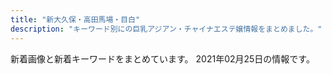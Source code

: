 ```yaml
---
title: "新大久保・高田馬場・目白"
description: "キーワード別にの巨乳アジアン・チャイナエステ嬢情報をまとめました。"
---
```


新着画像と新着キーワードをまとめています。
2021年02月25日の情報です。

<DmmAffiliateIns />
<KeywordTable
  shops={
    [
    {
        "img_links": [
            "http://www.aromaonly1.com/images/index_08.jpg",
            "http://www.aromaonly1.com/images/service_11.jpg",
            "http://www.aromaonly1.com/images/index_15.jpg",
            "http://www.aromaonly1.com/images/index_20.jpg",
            "http://www.aromaonly1.com/uploads/66dc68de1f9c001b6f15d52303314efc.jpg",
            "http://www.aromaonly1.com/images/index_07.jpg",
            "http://www.aromaonly1.com/my_work/images/pic1.png",
            "http://www.aromaonly1.com/uploads/56e94a67d1aa4ea89d5f2064a387ab96.jpg",
            "http://www.aromaonly1.com/images/girls_10.jpg",
            "http://www.aromaonly1.com/images/index_16.jpg",
            "http://www.aromaonly1.com/images/index_03.jpg",
            "http://www.aromaonly1.com/uploads/a4bfacdc272e1f3c3ee9884036dbf094.jpg",
            "http://www.aromaonly1.com/images/index_05.jpg",
            "http://www.aromaonly1.com/images/service_10.jpg",
            "http://www.aromaonly1.com/uploads/8e9e8b4d89b256773f17dff61368328c.jpg",
            "http://www.aromaonly1.com/images/index_12.jpg",
            "http://www.aromaonly1.com/uploads/822de08541e5f0a03b8fdd99ac777097.jpg",
            "http://www.aromaonly1.com/images/fanhui.png",
            "http://www.aromaonly1.com/uploads/3e6ede4dd71b9611bfc0fc01fff82057.jpg",
            "http://www.aromaonly1.com/uploads/2f5941103973429d3981087968a845a3.jpg",
            "http://www.aromaonly1.com/uploads/5f4083d49285cbe64774b1bd70e86150.jpg",
            "http://www.aromaonly1.com/images/interior_10.jpg",
            "http://www.aromaonly1.com/uploads/33c6d79a06e306e309deefd74daa5ef6.jpg",
            "http://www.aromaonly1.com/uploads/015cba9c432d730d26583fe998534fa6.jpg",
            "http://www.aromaonly1.com/images/index_14.jpg",
            "http://www.aromaonly1.com/images/index_01.jpg",
            "http://www.aromaonly1.com/images/index_17.jpg",
            "http://www.aromaonly1.com/images/index_06.jpg",
            "http://www.aromaonly1.com/uploads/b43afdf6c0db7020b472f89b05664984.jpg",
            "http://www.aromaonly1.com/images/index_11.jpg",
            "http://www.aromaonly1.com/uploads/39a20c0f1405de5aa73fad53492e41be.jpg",
            "http://www.aromaonly1.com/uploads/e01fa669285bc99ba782abfd90a08bb2.jpg",
            "http://www.aromaonly1.com/images/aromaonly1_468x60.png",
            "http://www.aromaonly1.com/uploads/0d74a4af5e268e3562daa56048c13906.jpg",
            "http://www.aromaonly1.com/images/index_18.jpg",
            "http://www.aromaonly1.com/images/index_04.jpg",
            "http://www.aromaonly1.com/uploads/c24b4a66b959c50d941c227e2167e47a.jpg",
            "http://www.aromaonly1.com/uploads/18799c1985ca7d1cd026808323ec51c2.jpg",
            "http://www.aromaonly1.com/images/index_21.jpg",
            "http://www.aromaonly1.com/images/index_02.jpg",
            "http://www.aromaonly1.com/images/link_10.jpg",
            "http://www.aromaonly1.com/uploads/ac75f516de3602f2ed5de1d9e2383a35.jpg",
            "http://www.aromaonly1.com/uploads/269045fb02ee17a03b99afcdabc449fa.jpg",
            "http://www.aromaonly1.com/images/index_19.jpg"
        ],
        "keywords": {
            "D": 4,
            "E": 2,
            "C": 3,
            "86": 5,
            "88": 4
        },
        "station": "JR\u9ad8\u7530\u99ac\u5834\u99c5",
        "name": "NEW ONLY ONE",
        "url": "http://www.aromaonly1.com/"
    },
    {
        "keywords": {},
        "url": "http://p-aroma.work/",
        "img_links": [
            "http://p-aroma.work/images/staff_t.png",
            "http://p-aroma.work/staff/mirai.jpg",
            "http://p-aroma.work/images/interior_t.png",
            "http://p-aroma.work/img/mirai1.png",
            "http://p-aroma.work/images/int2.png",
            "http://p-aroma.work/images/4.jpg",
            "http://p-aroma.work/images/s1.png",
            "http://p-aroma.work/images/s1.jpg",
            "http://p-aroma.work/images/3.jpg",
            "http://p-aroma.work/images/mobile.jpg",
            "http://p-aroma.work/images/s2.jpg",
            "http://p-aroma.work/images/2.jpg",
            "http://p-aroma.work/staff/rina.jpg",
            "http://p-aroma.work/images/int1.png",
            "http://p-aroma.work/staff/kasumi.jpg",
            "http://p-aroma.work/images/head.jpg",
            "http://p-aroma.work/staff/ayaka.jpg",
            "http://p-aroma.work/images/tel.jpg",
            "http://p-aroma.work/img/mayu1.png",
            "http://p-aroma.work/img/rina1.png",
            "http://p-aroma.work/img/kasumi1.png",
            "http://p-aroma.work/images/news.jpg",
            "http://p-aroma.work/images/sys.png",
            "http://p-aroma.work/images/6.jpg",
            "http://p-aroma.work/img/ayaka1.png",
            "http://p-aroma.work/images/1.jpg",
            "http://p-aroma.work/staff/mayu.jpg"
        ],
        "name": "\u7652\u3057\u306e\u51fa\u4f1a\u3044",
        "station": "JR\u5927\u4e45\u4fdd\u99c5\u5317\u53e3"
    },
    {
        "name": "\u60a0\u30a8\u30b9\u30c6",
        "url": "http://www.y-rlx.site/",
        "img_links": [
            "http://www.y-rlx.site/girl/03.jpg",
            "http://www.y-rlx.site/images/info.jpg",
            "http://www.y-rlx.site/images/index_01.jpg",
            "http://www.y-rlx.site/images/index_19.jpg",
            "http://www.y-rlx.site/images/index_18.jpg",
            "http://www.y-rlx.site/images/upload/thumb/02b4e6896e30ae85.jpg",
            "http://www.y-rlx.site/images/index_03.jpg",
            "http://www.y-rlx.site/images/index_08.jpg",
            "http://www.y-rlx.site/images/card.jpg",
            "http://www.y-rlx.site/images/index_20.jpg",
            "http://www.y-rlx.site/images/upload/thumb/1ecdf3f103e99966.jpg",
            "http://www.y-rlx.site/images/index_04.jpg",
            "http://www.y-rlx.site/images/index_15.jpg",
            "http://www.y-rlx.site/images/index_02.jpg",
            "http://www.y-rlx.site/images/staff_09.jpg",
            "http://www.y-rlx.site/images/index_05.jpg",
            "http://www.y-rlx.site/images/upload/thumb/13abd36c38fd545a.jpg",
            "http://y-rlx.site/images/index_07.jpg",
            "http://www.y-rlx.site/images/index_06.jpg",
            "http://www.y-rlx.site/images/index_07.jpg",
            "http://www.y-rlx.site/images/info_09.jpg",
            "http://www.y-rlx.site/images/upload/thumb/e47d8394208727d5.jpg",
            "http://www.y-rlx.site/images/index_10.jpg",
            "http://www.y-rlx.site/girl/04.jpg",
            "http://www.y-rlx.site/images/upload/thumb/e8190e2180eba7c5.jpg",
            "http://www.y-rlx.site/images/rec_09.jpg",
            "http://www.y-rlx.site/girl/01.jpg",
            "http://www.y-rlx.site/girl/05.jpg",
            "http://www.y-rlx.site/images/upload/thumb/e0a26e58e17a1416.jpg",
            "http://www.y-rlx.site/images/upload/thumb/0fba3207fb3c4467.jpg",
            "http://www.y-rlx.site/images/index_11.jpg",
            "http://www.y-rlx.site/images/index_13.jpg",
            "http://www.y-rlx.site/images/rec.jpg",
            "http://y-rlx.site/images/index_04.jpg",
            "http://www.y-rlx.site/images/index_09.jpg",
            "http://www.y-rlx.site/images/upload/thumb/55cf68e3bb41cd32.jpg",
            "http://www.y-rlx.site/images/upload/thumb/ed8b0cbb7323414a.jpg",
            "http://www.y-rlx.site/images/upload/thumb/2c7fdde9ad97892b.jpg",
            "http://www.y-rlx.site/images/upload/thumb/c69d7050fbdbb36f.jpg",
            "http://www.y-rlx.site/girl/02.jpg"
        ],
        "keywords": {
            "88": 2,
            "D": 1,
            "C": 5,
            "87": 4
        },
        "station": "JR\u9ad8\u7530\u99ac\u5834\u99c5\u65e9\u7a32\u7530\u53e3"
    },
    {
        "url": "http://familiar.ests.jp/",
        "img_links": [
            "http://familiar.ests.jp/images/staff_bj4s.png",
            "http://familiar.ests.jp/images/s_link.png",
            "http://familiar.ests.jp/images/service.jpg",
            "http://familiar.ests.jp/images/bian.jpg",
            "http://familiar.ests.jp/images/info.png",
            "http://familiar.ests.jp/photos/sites/33/2019/09/2019092718554568.jpg",
            "http://familiar.ests.jp/photos/sites/33/2019/07/2019073009094778.jpg",
            "http://familiar.ests.jp/images/top.jpg",
            "http://familiar.ests.jp/images/s_service.png",
            "http://familiar.ests.jp/images/nei_bj1.png",
            "http://familiar.ests.jp/photos/sites/33/2019/09/2019092318545965.jpg",
            "http://familiar.ests.jp/photos/sites/33/2020/10/2020101409554799.jpg",
            "http://familiar.ests.jp/photos/sites/33/2020/10/2020101901153954.jpg",
            "http://familiar.ests.jp/images/news.png",
            "http://familiar.ests.jp/images/staff_bj1s.png",
            "http://familiar.ests.jp/images/s_staff.png",
            "http://familiar.ests.jp/photos/sites/33/2019/09/2019092718570723.jpg",
            "http://familiar.ests.jp/images/mobile.jpg",
            "http://familiar.ests.jp/images/acc.png"
        ],
        "keywords": {
            "86": 3,
            "83": 3,
            "C": 18
        },
        "station": "JR\u9ad8\u7530\u99ac\u5834\u99c5\u65e9\u7a32\u7530\u53e3",
        "name": "\u99ac\u5834one"
    },
    {
        "img_links": [
            "https://est-hana.com/img/girl/main/s75_1.jpg",
            "https://est-hana.com/img/girl/thumb/smain19725e2ed7efe2de621955e09d12295a13ee.jpg",
            "https://est-hana.com/img/girl/thumb/smain184249673a0eecbfdaab27d1a016ce6f4281.jpg",
            "https://est-hana.com/img/girl/thumb/smain1891e9ae2d8752cd8b9474ebd62df9909f9b.jpg",
            "https://est-hana.com/img/girl/list/sface8365230fc40840a020ba3ed47600db4b4a.jpg",
            "https://est-hana.com/img/girl/main/smain1911ec56c0d5cc68365ea11e2e52a40272d8.jpg",
            "https://est-hana.com/img/girl/thumb/smain110138adcf1cf026681bfa9a408199a21890.jpg",
            "https://est-hana.com/img/girl/thumb/smain197153ce52e0264e81a8a42e5d3c84dd833e.jpg",
            "https://est-hana.com/img/girl/main/smain1901e7f2a11706f93c08ab1eb76c57c0a501.jpg",
            "https://est-hana.com/img/material/staff_t1rev1.png",
            "https://est-hana.com/img/girl/thumb/s86_1.jpg",
            "https://est-hana.com/img/material/sys_course3_rev1.png",
            "https://est-hana.com/img/girl/list/s173_list.jpg",
            "https://est-hana.com/img/girl/main/s163_1.jpg",
            "https://est-hana.com/img/girl/main/smain184149673a0eecbfdaab27d1a016ce6f4281.jpg",
            "https://est-hana.com/img/girl/thumb/smain1931e3a7504f14e2050f14cb6782d72bb46c.jpg",
            "https://est-hana.com/img/girl/list/s75_list.jpg",
            "https://est-hana.com/img/girl/main/s139_1.jpg",
            "https://est-hana.com/img/girl/thumb/s173_2.jpg",
            "https://est-hana.com/img/girl/list/sface191ec56c0d5cc68365ea11e2e52a40272d8.jpg",
            "https://est-hana.com/img/whatnew/20200401_mask.jpg",
            "https://est-hana.com/img/girl/list/sface201dc74ab8dea78d771771d5fda7bccc989.jpg",
            "https://est-hana.com/img/girl/pickup/topgirl20190528141109.png",
            "https://est-hana.com/img/material/m2.png",
            "https://est-hana.com/img/material/hosi5.png",
            "https://est-hana.com/img/material/hosi4.png",
            "https://est-hana.com/img/girl/list/slist191ec56c0d5cc68365ea11e2e52a40272d8.jpg",
            "https://est-hana.com/img/girl/thumb/smain1912da4fa2da2e801312734721e1a44d8e19.jpg",
            "https://est-hana.com/img/girl/thumb/s75_1.jpg",
            "https://est-hana.com/img/girl/thumb/smain1913da4fa2da2e801312734721e1a44d8e19.jpg",
            "https://est-hana.com/img/material/systme_t1.png",
            "https://est-hana.com/img/girl/list/s77_face.jpg",
            "https://est-hana.com/img/girl/list/sface190e7f2a11706f93c08ab1eb76c57c0a501.jpg",
            "https://est-hana.com/img/material/photorenew4.jpg",
            "https://est-hana.com/img/girl/list/s180_face.jpg",
            "https://est-hana.com/img/material/sys_course1_rev2.png",
            "https://est-hana.com/img/girl/pickup/pickup20190227121102.jpg",
            "https://est-hana.com/img/material/sys_course2_rev2.png",
            "https://est-hana.com/img/material/sys_option.png",
            "https://est-hana.com/img/girl/main/smain197153ce52e0264e81a8a42e5d3c84dd833e.jpg",
            "https://est-hana.com/img/girl/thumb/s163_1.jpg",
            "https://est-hana.com/img/girl/pickup/topgirl20141227182718.png",
            "https://est-hana.com/img/girl/list/slist110d5ce8a5906e2cdaf90af47c9395e0dff.jpg",
            "https://est-hana.com/img/material/photorenew2rev1.jpg",
            "https://est-hana.com/img/material/massap1.jpg",
            "https://est-hana.com/img/material/day.png",
            "https://est-hana.com/img/girl/pickup/pickup20180526173711.jpg",
            "https://est-hana.com/img/material/sys_etc.png",
            "https://est-hana.com/img/material/top_t5.png",
            "https://est-hana.com/img/material/gm3_rollout.png",
            "https://est-hana.com/img/girl/pickup/pickup20180830201105.jpg",
            "https://est-hana.com/img/girl/list/slist199a8b144d9cbd006fc9dffdf23ad77de07.jpg",
            "https://est-hana.com/img/girl/list/s86_list.jpg",
            "https://est-hana.com/img/girl/list/sface18449673a0eecbfdaab27d1a016ce6f4281.jpg",
            "https://est-hana.com/img/material/line1.png",
            "https://est-hana.com/img/material/photorenew5.jpg",
            "https://est-hana.com/img/material/top_t4.png",
            "https://est-hana.com/img/girl/thumb/s180_1.jpg",
            "https://est-hana.com/img/material/massap3.jpg",
            "https://est-hana.com/img/girl/pickup/topgirl20140510202547.png",
            "https://est-hana.com/img/girl/thumb/smain193281777917c863b2cd265723b9cb5a3c32.jpg",
            "https://est-hana.com/img/material/accsess_picter2.jpg",
            "https://est-hana.com/img/material/staffdetail_t1.png",
            "https://est-hana.com/img/material/accsess_station.png",
            "https://est-hana.com/img/material/topflashimg1.jpg",
            "https://est-hana.com/img/girl/pickup/topgirl20180308214256.png",
            "https://est-hana.com/img/whatnew/20200401min60.jpg",
            "https://est-hana.com/img/material/infopanel.png",
            "https://est-hana.com/img/material/top_t2.png",
            "https://est-hana.com/img/material/photorenew3.jpg",
            "https://est-hana.com/img/girl/pickup/pickup20190118192153.jpg",
            "https://est-hana.com/img/material/sframe2014.png",
            "https://est-hana.com/img/girl/list/s139_list.jpg",
            "https://est-hana.com/img/girl/list/sface187386757ea62d773ca58e2457fc23b8e13.jpg",
            "https://est-hana.com/img/girl/main/s173_1.jpg",
            "https://est-hana.com/img/girl/pickup/pickup20191208191053.jpg",
            "https://est-hana.com/img/material/massa_t1.png",
            "https://est-hana.com/img/material/massap4.jpg",
            "https://est-hana.com/img/girl/list/s180_list.jpg",
            "https://est-hana.com/img/material/gm2_rollout.png",
            "https://est-hana.com/img/material/top_t3.png",
            "https://est-hana.com/img/girl/thumb/s139_1.jpg",
            "https://est-hana.com/img/girl/pickup/topgirl20140502225842.png",
            "https://est-hana.com/img/girl/list/s88_face.jpg",
            "https://est-hana.com/img/girl/list/slist187110f9d5212fd19d8b8410ec6bff294e6.jpg",
            "https://est-hana.com/img/girl/pickup/pickup20191214162524.jpg",
            "https://est-hana.com/img/girl/thumb/smain1102404ef9fc79e2a0a04d64b621c22a0c77.jpg",
            "https://est-hana.com/img/material/gm4_rollout.png",
            "https://est-hana.com/img/girl/list/s163_list.jpg",
            "https://est-hana.com/img/material/top_twitter.png",
            "https://est-hana.com/img/material/month.png",
            "https://est-hana.com/img/girl/list/slist19053cc33bb85f739f63e84c2ae2c41c2eb.jpg",
            "https://est-hana.com/img/material/massap5.jpg",
            "https://est-hana.com/img/whatnew/20200304.jpg",
            "https://est-hana.com/img/girl/thumb/smain18725b09cd881b1f036f9f4970616c10b474.jpg",
            "https://est-hana.com/img/girl/list/slist8365230fc40840a020ba3ed47600db4b4a.jpg",
            "https://est-hana.com/img/girl/pickup/pickup20141227182613.jpeg",
            "https://est-hana.com/img/material/photorenew1.jpg",
            "https://est-hana.com/img/girl/pickup/topgirl20161016054301.png",
            "https://est-hana.com/img/material/age.png",
            "https://est-hana.com/img/girl/main/s86_1.jpg",
            "https://est-hana.com/img/material/top_t6.png",
            "https://est-hana.com/img/girl/list/sface189e9ae2d8752cd8b9474ebd62df9909f9b.jpg",
            "https://est-hana.com/img/girl/pickup/pickup20190118192257.jpg",
            "https://est-hana.com/img/material/click_tel_btn.png",
            "https://est-hana.com/img/girl/thumb/smain1902e7f2a11706f93c08ab1eb76c57c0a501.jpg",
            "https://est-hana.com/img/girl/list/sface19753ce52e0264e81a8a42e5d3c84dd833e.jpg",
            "https://est-hana.com/img/girl/thumb/smain1871110bf62c88dcefca310cdc127f9b11f2.jpg",
            "https://est-hana.com/img/material/gm1_rollout.png",
            "https://est-hana.com/img/material/staff_t1.png",
            "https://est-hana.com/img/material/massap2.jpg",
            "https://est-hana.com/img/material/returnbtn.png",
            "https://est-hana.com/img/girl/list/sface199a8b144d9cbd006fc9dffdf23ad77de07.jpg",
            "https://est-hana.com/img/material/gm5_rollout.png",
            "https://est-hana.com/img/girl/list/sface193e3a7504f14e2050f14cb6782d72bb46c.jpg",
            "https://est-hana.com/img/girl/list/s86_face.jpg",
            "https://est-hana.com/img/girl/list/slist18449673a0eecbfdaab27d1a016ce6f4281.jpg",
            "https://est-hana.com/img/girl/main/smain110138adcf1cf026681bfa9a408199a21890.jpg",
            "https://est-hana.com/img/girl/pickup/topgirl20180526173824.png",
            "https://est-hana.com/img/girl/list/slist193a69a1a063a3159e298d18b691542266d.jpg",
            "https://est-hana.com/img/girl/list/s139_face.jpg",
            "https://est-hana.com/img/material/gm6_rollout.png",
            "https://est-hana.com/img/material/d25.png",
            "https://est-hana.com/img/girl/list/sface110404ef9fc79e2a0a04d64b621c22a0c77.jpg",
            "https://est-hana.com/img/girl/list/s163_face.jpg",
            "https://est-hana.com/img/girl/list/s75_face.jpg",
            "https://est-hana.com/img/material/massap7.jpg",
            "https://est-hana.com/img/girl/list/slist19753ce52e0264e81a8a42e5d3c84dd833e.jpg",
            "https://est-hana.com/img/girl/list/s88_list.jpg",
            "https://est-hana.com/img/girl/pickup/pickup20181218104555.jpg",
            "https://est-hana.com/img/material/systme_t2.png",
            "https://est-hana.com/img/girl/pickup/pickup20190528135649.jpg",
            "https://est-hana.com/img/material/w4.png",
            "https://est-hana.com/img/girl/main/smain1891e9ae2d8752cd8b9474ebd62df9909f9b.jpg",
            "https://est-hana.com/img/girl/thumb/s173_1.jpg",
            "https://est-hana.com/img/girl/pickup/pickup20190121202926.jpg",
            "https://est-hana.com/img/girl/list/s173_face.jpg",
            "https://est-hana.com/img/girl/thumb/smain1911ec56c0d5cc68365ea11e2e52a40272d8.jpg",
            "https://est-hana.com/img/material/detailwaku.png",
            "https://est-hana.com/img/girl/list/slist2012ba9beda1a19f1ba57dcc87485d57321.jpg",
            "https://est-hana.com/img/girl/list/slist189e9ae2d8752cd8b9474ebd62df9909f9b.jpg",
            "https://est-hana.com/img/girl/list/s77_list.jpg",
            "https://est-hana.com/img/girl/main/smain1871110bf62c88dcefca310cdc127f9b11f2.jpg",
            "https://est-hana.com/img/girl/thumb/smain184149673a0eecbfdaab27d1a016ce6f4281.jpg",
            "https://est-hana.com/img/girl/pickup/topgirl20180908131653.png",
            "https://est-hana.com/img/girl/main/s180_1.jpg",
            "https://est-hana.com/img/girl/thumb/smain1901e7f2a11706f93c08ab1eb76c57c0a501.jpg",
            "https://est-hana.com/img/camp/camp20210201.png",
            "https://est-hana.com/img/girl/main/smain1931e3a7504f14e2050f14cb6782d72bb46c.jpg",
            "https://est-hana.com/img/material/top_t2_img_rev2.jpg",
            "https://est-hana.com/img/material/massap6.jpg"
        ],
        "station": "JR\u5927\u4e45\u4fdd\u99c5\u5317\u53e3",
        "url": "https://est-hana.com/",
        "keywords": {
            "E": 5,
            "\u30c0\u30a4\u30ca\u30de\u30a4\u30c8": 1,
            "G": 1,
            "C": 39
        },
        "name": "\u82b1"
    },
    {
        "name": "RAN\uff5e\u30e9\u30f3\uff5e",
        "station": "JR\u9ad8\u7530\u99ac\u5834\u99c5\u6771\u53e3",
        "img_links": [
            "http://esthe.top/images/Bottom_02.jpg",
            "http://esthe.top/images/room_images/gallery-04.jpg",
            "http://esthe.top/images/an_1_07.jpg",
            "http://esthe.top/images/an_2_04.jpg",
            "http://esthe.top/images/room_images/gallery-06.jpg",
            "http://esthe.top/images/room_images/index-02.jpg",
            "http://esthe.top/images/staff_images/staff_07a.jpg",
            "http://esthe.top/images/an_1_03.jpg",
            "http://esthe.top/images/staff_images/staff_010a.jpg",
            "http://esthe.top/images/demo/slider/tooltips/slide2.png",
            "http://esthe.top/images/demo/slider/tooltips/slide4.png",
            "http://esthe.top/images/staff_images/staff_09a.jpg",
            "http://esthe.top/images/acs_ima/access-03.jpg",
            "http://esthe.top/images/acs_ima/access-04.jpg",
            "http://esthe.top/images/an_1_04.jpg",
            "http://esthe.top/images/acs_ima/access-02.jpg",
            "http://esthe.top/images/an_1_02.jpg",
            "http://esthe.top/images/staff_images/staff_01b.jpg",
            "http://esthe.top/images/staff_images/staff_010b.jpg",
            "http://esthe.top/images/an_1_05.jpg",
            "http://esthe.top/images/an_1_06.jpg",
            "http://esthe.top/images/an_2_05.jpg",
            "http://esthe.top/images/room_images/gallery-02.jpg",
            "http://esthe.top/images/an_2_02.jpg",
            "http://esthe.top/images/demo/slider/tooltips/slide1.png",
            "http://esthe.top/images/an_2_07.jpg",
            "http://esthe.top/images/demo/slider/images/slide1.png",
            "http://esthe.top/images/room_images/gallery-05.jpg",
            "http://esthe.top/images/demo/slider/tooltips/slide5.png",
            "http://esthe.top/images/Bottom_01.jpg",
            "http://esthe.top/images/demo/slider/images/slide5.png",
            "http://esthe.top/images/QRcode.jpg",
            "http://esthe.top/images/room_images/gallery-01.jpg",
            "http://esthe.top/images/room_images/index-01.jpg",
            "http://esthe.top/images/an_2_03.jpg",
            "http://esthe.top/images/staff_images/staff_04a.jpg",
            "http://esthe.top/images/acs_ima/access-01.jpg",
            "http://esthe.top/images/demo/slider/tooltips/slide3.png",
            "http://esthe.top/images/staff_images/staff_07b.jpg",
            "http://esthe.top/images/staff_images/staff_01a.jpg",
            "http://esthe.top/images/staff_images/staff_04b.jpg",
            "http://esthe.top/images/room_images/gallery-03.jpg",
            "http://esthe.top/images/staff_images/staff_09b.jpg",
            "http://esthe.top/images/an_2_06.jpg",
            "http://esthe.top/images/demo/slider/images/slide2.png",
            "http://esthe.top/images/demo/slider/images/slide3.png",
            "http://esthe.top/images/demo/slider/images/slide4.png"
        ],
        "keywords": {},
        "url": "http://esthe.top/"
    },
    {
        "keywords": {},
        "img_links": [
            "http://www.e-candy.work/img/miki1.jpg",
            "http://www.e-candy.work/images/news.jpg",
            "http://www.e-candy.work/images/sys1.jpg",
            "http://www.e-candy.work/images/tel.jpg",
            "http://www.e-candy.work/images/staff_t.png",
            "http://www.e-candy.work/images/6.jpg",
            "http://www.e-candy.work/images/5.jpg",
            "http://www.e-candy.work/img/haruka1.jpg",
            "http://www.e-candy.work/images/head.jpg",
            "http://www.e-candy.work/images/int1.png",
            "http://www.e-candy.work/images/7.jpg",
            "http://www.e-candy.work/images/sys2.jpg",
            "http://www.e-candy.work/images/3.jpg",
            "http://www.e-candy.work/img/yui1.jpg",
            "http://www.e-candy.work/img/nana1.jpg",
            "http://www.e-candy.work/images/info.png",
            "http://www.e-candy.work/images/interior_t.png",
            "http://www.e-candy.work/images/mobile.jpg",
            "http://www.e-candy.work/images/8.jpg",
            "http://www.e-candy.work/images/s1.png",
            "http://www.e-candy.work/img/ai1.jpg",
            "http://www.e-candy.work/images/1.jpg",
            "http://www.e-candy.work/img/rina1.jpg",
            "http://www.e-candy.work/img/aya1.jpg",
            "http://www.e-candy.work/images/int2.png",
            "http://www.e-candy.work/images/4.jpg",
            "http://www.e-candy.work/images/sys3.png",
            "http://www.e-candy.work/images/newface.png"
        ],
        "name": "Lui\uff5e\u30eb\u30a4\uff5e",
        "url": "http://www.e-candy.work/",
        "station": "\u65b0\u5927\u4e45\u4fdd\u99c5"
    },
    {
        "station": "JR\u5927\u4e45\u4fdd\u99c5\u5317\u53e3",
        "name": "Lovely Heart \u5927\u4e45\u4fdd\u5225\u9928",
        "img_links": [
            "http://aes-treat.com/scdl/staff/10861.jpg",
            "http://aes-treat.com/pic/top1.jpg",
            "http://aes-treat.com/scdl/staff/11041mb.jpg",
            "http://aes-treat.com/scdl/staff/10651.jpg",
            "http://aes-treat.com/scdl/staff/11051.jpg",
            "http://aes-treat.com/scdl/staff/11161.jpg",
            "http://aes-treat.com/scdl/staff/10841mb.jpg",
            "http://aes-treat.com/pic/head.jpg",
            "http://aes-treat.com/scdl/staff/10811mb.jpg",
            "http://aes-treat.com/scdl/staff/10171.jpg",
            "http://aes-treat.com/scdl/staff/11151mb.jpg",
            "http://aes-treat.com/scdl/staff/10891.jpg",
            "http://aes-treat.com/scdl/staff/10901.jpg",
            "http://aes-treat.com/scdl/staff/10771mb.jpg",
            "http://aes-treat.com/img/ttl_nouka.jpg",
            "http://aes-treat.com/scdl/staff/11171.jpg",
            "http://aes-treat.com/scdl/staff/10681.jpg",
            "http://aes-treat.com/scdl/staff/11051mb.jpg",
            "http://aes-treat.com/scdl/staff/11171mb.jpg",
            "http://aes-treat.com/scdl/staff/11091.jpg",
            "http://aes-treat.com/scdl/staff/10771.jpg",
            "http://aes-treat.com/scdl/staff/10971.jpg",
            "http://aes-treat.com/scdl/staff/10861mb.jpg",
            "http://aes-treat.com/img/ttl_attbnr.jpg",
            "http://aes-treat.com/scdl/staff/10811.jpg",
            "http://aes-treat.com/scdl/staff/11121.jpg",
            "http://aes-treat.com/img/ttl_staff.png",
            "http://aes-treat.com/scdl/staff/11091mb.jpg",
            "http://aes-treat.com/img/ttl_att.png",
            "http://aes-treat.com/scdl/staff/10171mb.jpg",
            "http://aes-treat.com/scdl/staff/11162.jpg",
            "http://aes-treat.com/scdl/staff/11161mb.jpg",
            "http://aes-treat.com/scdl/staff/10721.jpg",
            "http://aes-treat.com/img/ttl_sister.png",
            "http://aes-treat.com/scdl/staff/10902.jpg",
            "http://aes-treat.com/img/ttl_mobile.jpg",
            "http://aes-treat.com/scdl/staff/10972.jpg",
            "http://aes-treat.com/scdl/staff/10901mb.jpg",
            "http://aes-treat.com/scdl/staff/11101.jpg",
            "http://aes-treat.com/scdl/staff/11121mb.jpg",
            "http://aes-treat.com/pic/top2.jpg",
            "http://aes-treat.com/scdl/staff/10971mb.jpg",
            "http://aes-treat.com/scdl/staff/10651mb.jpg",
            "http://aes-treat.com/scdl/staff/11081mb.jpg",
            "http://aes-treat.com/scdl/staff/10842.jpg",
            "http://aes-treat.com/scdl/staff/10981mb.jpg",
            "http://aes-treat.com/i/files/homeimg.jpg",
            "http://aes-treat.com/scdl/staff/10681mb.jpg",
            "http://aes-treat.com/scdl/staff/10941mb.jpg",
            "http://aes-treat.com/scdl/staff/11111mb.jpg",
            "http://aes-treat.com/scdl/staff/10841.jpg",
            "http://aes-treat.com/scdl/staff/11151.jpg",
            "http://aes-treat.com/scdl/staff/10891mb.jpg",
            "http://aes-treat.com/scdl/staff/11131.jpg",
            "http://aes-treat.com/scdl/staff/11101mb.jpg",
            "http://aes-treat.com/scdl/staff/10721mb.jpg",
            "http://aes-treat.com/scdl/staff/10981.jpg",
            "http://aes-treat.com/scdl/staff/11041.jpg",
            "http://aes-treat.com/scdl/staff/10941.jpg",
            "http://aes-treat.com/scdl/staff/11081.jpg",
            "http://aes-treat.com/img/system/campaign.jpg",
            "http://aes-treat.com/scdl/staff/11111.jpg",
            "http://aes-treat.com/scdl/staff/11131mb.jpg"
        ],
        "url": "http://aes-treat.com/",
        "keywords": {
            "C": 35
        }
    },
    {
        "url": "http://www.harunoyume.com/",
        "name": "\u6625\u306e\u5922",
        "station": "JR\u65b0\u5927\u4e45\u4fdd\u99c5",
        "keywords": {},
        "img_links": [
            "http://www.harunoyume.com/images/discount.jpg",
            "http://www.harunoyume.com/images/service-image.jpg",
            "http://www.harunoyume.com/images/campaign.jpg",
            "http://www.harunoyume.com/images/covergirl.jpg"
        ]
    },
    {
        "keywords": {
            "E": 1,
            "C": 21
        },
        "img_links": [
            "https://www.cocoro556.in/img/camp/camp20210201.jpg",
            "https://www.cocoro556.in/img/material/p2_t2_subt4_m1.png",
            "https://www.cocoro556.in/img/girl/list/slist12642f85375ac3eb532582567360874d2d6.jpg",
            "https://www.cocoro556.in/img/material/mobilesite.png",
            "https://www.cocoro556.in/img/whatnew/cocoro2021.png",
            "https://www.cocoro556.in/img/material/p6_t2.png",
            "https://www.cocoro556.in/img/girl/main/smain1461f806d031a1244ccfaa8b4d307f6ef6d7.jpg",
            "https://www.cocoro556.in/img/material/p2_t2_subt5.png",
            "https://www.cocoro556.in/img/girl/list/slist15565c84cfd25159bbfcf85c63899ef5f53.jpg",
            "https://www.cocoro556.in/img/girl/thumb/smain155128648a02b629a70c40bc424b9302c3e1.jpg",
            "https://www.cocoro556.in/img/girl/thumb/smain126332fd72809eba38056753c1720b05d8d5.jpg",
            "https://www.cocoro556.in/img/material/p2_t2_subt5_m2.png",
            "https://www.cocoro556.in/img/material/gm5_rollout.png",
            "https://www.cocoro556.in/img/girl/thumb/smain1541a1f8e548a2959236fdd0e7abcde80ac7.jpg",
            "https://www.cocoro556.in/img/girl/thumb/smain1462f806d031a1244ccfaa8b4d307f6ef6d7.jpg",
            "https://www.cocoro556.in/img/material/p2_t2_subt4.png",
            "https://www.cocoro556.in/img/girl/thumb/smain1422b75436b0012f83588e08b8d8eb48c8c2.jpg",
            "https://www.cocoro556.in/img/material/gm2_rollout.png",
            "https://www.cocoro556.in/img/material/gm6_rollout.png",
            "https://www.cocoro556.in/img/material/top_t3_imgrev1.jpg",
            "https://www.cocoro556.in/img/girl/list/slist149773ceed1a7cd35919e9c6866285fb943.jpg",
            "https://www.cocoro556.in/img/material/ftel.png",
            "https://www.cocoro556.in/img/material/photost2rev1.png",
            "https://www.cocoro556.in/img/material/gm3_rollout.png",
            "https://www.cocoro556.in/img/material/top_t3.png",
            "https://www.cocoro556.in/img/material/noimg_b.jpg",
            "https://www.cocoro556.in/img/material/photost5.png",
            "https://www.cocoro556.in/img/material/pd_number.png",
            "https://www.cocoro556.in/img/material/p2_t2.png",
            "https://www.cocoro556.in/img/girl/thumb/smain1542a1f8e548a2959236fdd0e7abcde80ac7.jpg",
            "https://www.cocoro556.in/img/material/p6_t1.png",
            "https://www.cocoro556.in/img/material/pageheaderimg2.jpg",
            "https://www.cocoro556.in/img/girl/main/smain126142f85375ac3eb532582567360874d2d6.jpg",
            "https://www.cocoro556.in/img/material/photost1.png",
            "https://www.cocoro556.in/img/girl/thumb/smain155228648a02b629a70c40bc424b9302c3e1.jpg",
            "https://www.cocoro556.in/img/material/photost3rev1.png",
            "https://www.cocoro556.in/img/material/gm2_rollover.png",
            "https://www.cocoro556.in/img/girl/thumb/smain1543ab2e0ee9f9fde8103e9fe80e33b07761.jpg",
            "https://www.cocoro556.in/img/material/leftinfo.png",
            "https://www.cocoro556.in/img/material/p2_t2_subt1.png",
            "https://www.cocoro556.in/img/girl/list/slist16322954962968a79edd4eae79b844b9988.jpg",
            "https://www.cocoro556.in/img/material/p2_t2_sub_m1_3.png",
            "https://www.cocoro556.in/img/material/gm6_rollover.png",
            "https://www.cocoro556.in/img/material/noimg_m.jpg",
            "https://www.cocoro556.in/img/girl/list/slist146f806d031a1244ccfaa8b4d307f6ef6d7.jpg",
            "https://www.cocoro556.in/img/girl/thumb/smain1491773ceed1a7cd35919e9c6866285fb943.jpg",
            "https://www.cocoro556.in/img/girl/thumb/smain126242f85375ac3eb532582567360874d2d6.jpg",
            "https://www.cocoro556.in/img/girl/main/smain1421b75436b0012f83588e08b8d8eb48c8c2.jpg",
            "https://www.cocoro556.in/img/material/top_t4.png",
            "https://www.cocoro556.in/img/girl/list/slist142b75436b0012f83588e08b8d8eb48c8c2.jpg",
            "https://www.cocoro556.in/img/material/gm1_rollout.png",
            "https://www.cocoro556.in/img/girl/thumb/smain1423ae12bc52cc115b3190fbe6a84a8ffa74.jpg",
            "https://www.cocoro556.in/img/girl/thumb/smain1493773ceed1a7cd35919e9c6866285fb943.jpg",
            "https://www.cocoro556.in/img/material/top_t2.png",
            "https://www.cocoro556.in/img/girl/thumb/smain126142f85375ac3eb532582567360874d2d6.jpg",
            "https://www.cocoro556.in/img/material/photost7.png",
            "https://www.cocoro556.in/img/material/age_rollout.png",
            "https://www.cocoro556.in/img/material/p6_t2_subt1.png",
            "https://www.cocoro556.in/img/material/pd_st3.png",
            "https://www.cocoro556.in/img/girl/main/smain1491773ceed1a7cd35919e9c6866285fb943.jpg",
            "https://www.cocoro556.in/img/material/p2_t2_subt5_m1.png",
            "https://www.cocoro556.in/img/material/p5_t1.png",
            "https://www.cocoro556.in/img/material/p2_t2_subt2.png",
            "https://www.cocoro556.in/img/girl/thumb/smain1442346e3df3ff1cef1386c89c6ba9e9f72e.jpg",
            "https://www.cocoro556.in/img/material/noimg_s.jpg",
            "https://www.cocoro556.in/img/material/pageheaderimg3.jpg",
            "https://www.cocoro556.in/img/girl/main/smain163122954962968a79edd4eae79b844b9988.jpg",
            "https://www.cocoro556.in/img/material/accminimgrev1.jpg",
            "https://www.cocoro556.in/img/material/p6_t3.png",
            "https://www.cocoro556.in/img/material/pd_st1.png",
            "https://www.cocoro556.in/img/material/photost6.png",
            "https://www.cocoro556.in/img/material/top_t3_subt1.png",
            "https://www.cocoro556.in/img/material/p6_t3_subt1.png",
            "https://www.cocoro556.in/img/girl/main/smain1441346e3df3ff1cef1386c89c6ba9e9f72e.jpg",
            "https://www.cocoro556.in/img/girl/thumb/smain1443346e3df3ff1cef1386c89c6ba9e9f72e.jpg",
            "https://www.cocoro556.in/img/material/p2_t2_sub_m1_1.png",
            "https://www.cocoro556.in/img/material/p2_t2_subt3.png",
            "https://www.cocoro556.in/img/girl/thumb/smain1461f806d031a1244ccfaa8b4d307f6ef6d7.jpg",
            "https://www.cocoro556.in/img/material/gm1_rollover.png",
            "https://www.cocoro556.in/img/material/top_t1.png",
            "https://www.cocoro556.in/img/material/gm5_rollover.png",
            "https://www.cocoro556.in/img/girl/list/slist154a1f8e548a2959236fdd0e7abcde80ac7.jpg",
            "https://www.cocoro556.in/img/material/gm3_rollover.png",
            "https://www.cocoro556.in/img/material/pageheaderimg1.jpg",
            "https://www.cocoro556.in/img/girl/thumb/smain14634879628e490d1ecf1cd7a9d727569f95.jpg",
            "https://www.cocoro556.in/img/material/pageheaderimg4.jpg",
            "https://www.cocoro556.in/img/girl/thumb/smain1421b75436b0012f83588e08b8d8eb48c8c2.jpg",
            "https://www.cocoro556.in/img/material/p3_t1.png",
            "https://www.cocoro556.in/img/material/gm4_rollout.png",
            "https://www.cocoro556.in/img/girl/list/slist144346e3df3ff1cef1386c89c6ba9e9f72e.jpg",
            "https://www.cocoro556.in/img/girl/main/smain155128648a02b629a70c40bc424b9302c3e1.jpg",
            "https://www.cocoro556.in/img/camp/camp20200426sub.jpg",
            "https://www.cocoro556.in/img/material/pd_st2.png",
            "https://www.cocoro556.in/img/material/p3_1_t1.png",
            "https://www.cocoro556.in/img/girl/thumb/smain14922dea5bdda380e76839c012ab24bd9f82.jpg",
            "https://www.cocoro556.in/img/girl/main/smain1541a1f8e548a2959236fdd0e7abcde80ac7.jpg",
            "https://www.cocoro556.in/img/material/p2_t2_sub_m1_2.png",
            "https://www.cocoro556.in/img/girl/thumb/smain163122954962968a79edd4eae79b844b9988.jpg",
            "https://www.cocoro556.in/img/material/photost4rev1.png",
            "https://www.cocoro556.in/img/girl/thumb/smain1441346e3df3ff1cef1386c89c6ba9e9f72e.jpg"
        ],
        "url": "https://www.cocoro556.in/",
        "name": "COCORO",
        "station": "JR\u5927\u4e45\u4fdd\u99c5\u5317\u53e3"
    },
    {
        "img_links": [
            "http://kobo.mssg.jp/images/staff_8a.jpg",
            "http://kobo.mssg.jp/images/staff_2a.jpg",
            "http://kobo.mssg.jp/layer/images/top/top_05.jpg",
            "http://kobo.mssg.jp/layer/images/top/top_06.jpg",
            "http://kobo.mssg.jp/images/staff_9b.jpg",
            "http://kobo.mssg.jp/layer/images/top.jpg",
            "http://kobo.mssg.jp/layer/images/top/top_02.jpg",
            "http://kobo.mssg.jp/images/info.png",
            "http://kobo.mssg.jp/images/staff_bj4.png",
            "http://kobo.mssg.jp/layer/images/top/top_04.jpg",
            "http://kobo.mssg.jp/images/staff_bj1.png",
            "http://kobo.mssg.jp/images/staff_8.jpg",
            "http://kobo.mssg.jp/images/staff_5.jpg",
            "http://kobo.mssg.jp/images/staff_2b.jpg",
            "http://kobo.mssg.jp/images/1.jpg",
            "http://kobo.mssg.jp/layer/images/top/top_08.png",
            "http://kobo.mssg.jp/images/staff_9a.jpg",
            "http://kobo.mssg.jp/layer/images/top/top_01.jpg",
            "http://kobo.mssg.jp/images/wenzi-staff.png",
            "http://kobo.mssg.jp/layer/images/top/top_03.jpg",
            "http://kobo.mssg.jp/images/top2.jpg",
            "http://kobo.mssg.jp/images/top1.jpg",
            "http://kobo.mssg.jp/images/staff_4.jpg",
            "http://kobo.mssg.jp/images/s_info.png",
            "http://kobo.mssg.jp/images/staff_10a.jpg"
        ],
        "keywords": {},
        "name": "\u6c34\u8272-\u30df\u30ba\u30a4\u30ed-",
        "station": "JR\u5927\u4e45\u4fdd\u99c5\u5317\u53e3",
        "url": "http://kobo.mssg.jp/"
    },
    {
        "station": "JR\u9ad8\u7530\u99ac\u5834\u99c5\u65e9\u7a32\u7530\u53e3",
        "keywords": {},
        "name": "Honey At Home \u30cf\u30cb\u30fc\u30a2\u30c3\u30c8\u30db\u30fc\u30e0",
        "img_links": [
            "http://www.china-es.info/images/menu/interior.jpg",
            "http://www.china-es.info/images/rec1.jpg",
            "http://www.china-es.info/images/rec2.jpg",
            "http://www.china-es.info/images/int4.jpg",
            "http://www.china-es.info/images/news.jpg",
            "http://www.china-es.info/img/nana2.jpg",
            "http://www.china-es.info/images/sys3.jpg",
            "http://www.china-es.info/images/menu/staff.jpg",
            "http://www.china-es.info/img/hibiki1.jpg",
            "http://www.china-es.info/images/top.jpg",
            "http://www.china-es.info/images/mobile.jpg",
            "http://www.china-es.info/images/int1.jpg",
            "http://www.china-es.info/images/head.jpg",
            "http://www.china-es.info/images/int3.jpg",
            "http://www.china-es.info/images/sys2.jpg",
            "http://www.china-es.info/img/ringo1.jpg",
            "http://www.china-es.info/images/interior_t.jpg",
            "http://www.china-es.info/images/menu/top.jpg",
            "http://www.china-es.info/images/sys1.jpg",
            "http://www.china-es.info/images/int2.jpg",
            "http://www.china-es.info/images/staff_t.jpg",
            "http://www.china-es.info/img/nana1.jpg"
        ],
        "url": "http://www.china-es.info/"
    },
    {
        "url": "https://angel.abnavi.info/",
        "keywords": {
            "D": 5,
            "87": 1,
            "85": 1,
            "86": 4,
            "C": 14
        },
        "station": "JR\u9ad8\u7530\u99ac\u5834\u99c5",
        "img_links": [
            "https://angel.abnavi.info/photos/sites/7/2020/10/2020101305350920.jpg",
            "https://angel.abnavi.info/images/end.png",
            "https://angel.abnavi.info/photos/sites/7/2020/07/2020073005202048.jpg",
            "https://angel.abnavi.info/images/room3.jpg",
            "https://angel.abnavi.info/photos/sites/7/2020/07/2020073006120917.jpg",
            "https://angel.abnavi.info/photos/sites/7/2020/09/2020092301333424.jpg",
            "https://angel.abnavi.info/images/s_staff.jpg",
            "https://angel.abnavi.info/images/nbj3.jpg",
            "https://angel.abnavi.info/images/nbj1.jpg",
            "https://angel.abnavi.info/images/room2.jpg",
            "https://angel.abnavi.info/photos/sites/7/2020/07/2020073005201940.jpg",
            "https://angel.abnavi.info/images/top.jpg",
            "https://angel.abnavi.info/photos/sites/7/2020/11/2020110606371089.jpg",
            "https://angel.abnavi.info/images/s_news.png",
            "https://angel.abnavi.info/images/room4.jpg",
            "https://angel.abnavi.info/images/room1.jpg",
            "https://angel.abnavi.info/images/news_bj3.jpg"
        ],
        "name": "Angel"
    },
    {
        "url": "http://milk.tyo.cm/",
        "keywords": {
            "86": 7,
            "C": 13,
            "E": 14,
            "85": 14,
            "90": 7,
            "87": 7,
            "D": 28,
            "84": 7
        },
        "station": "JR\u5927\u4e45\u4fdd\u99c5\u5357\u53e3",
        "name": "\u30df\u30eb\u30af",
        "img_links": [
            "http://milk.tyo.cm/images/link_nav01.png",
            "http://milk.tyo.cm/photos/sites/72/2021/02/202102100345053.jpg",
            "http://milk.tyo.cm/images/link_nav03.png",
            "http://milk.tyo.cm/photos/sites/72/2021/01/2021012610102711.jpg",
            "http://milk.tyo.cm/images/room4_l.jpg",
            "http://milk.tyo.cm/images/room3_l.jpg",
            "http://milk.tyo.cm/images/sp_nav01.png",
            "http://milk.tyo.cm/images/re.png",
            "http://milk.tyo.cm/images/link_nav05.png",
            "http://milk.tyo.cm/images/room2_l.jpg",
            "http://milk.tyo.cm/images/sp_tit_pick.png",
            "http://milk.tyo.cm/images/img_service01.jpg",
            "http://milk.tyo.cm/images/top.png",
            "http://milk.tyo.cm/images/bg_cont03.png",
            "http://milk.tyo.cm/photos/sites/72/2020/06/2020061206443832.jpg",
            "http://milk.tyo.cm/images/img_service02.jpg",
            "http://milk.tyo.cm/photos/sites/72/2021/02/202102240112042.jpg",
            "http://milk.tyo.cm/images/img_service03.jpg",
            "http://milk.tyo.cm/images/link_nav02.png",
            "http://milk.tyo.cm/photos/sites/72/2021/02/2021020506250312.jpg",
            "http://milk.tyo.cm/images/blog.jpg",
            "http://milk.tyo.cm/images/link_nav04.png",
            "http://milk.tyo.cm/images/sp_nav02.png",
            "http://milk.tyo.cm/images/com_tel.png",
            "http://milk.tyo.cm/photos/sites/72/2020/06/2020061206444417.jpg",
            "http://milk.tyo.cm/images/bg_cont01.png",
            "http://milk.tyo.cm/photos/sites/72/2021/02/2021021003450576.jpg",
            "http://milk.tyo.cm/photos/sites/72/2020/11/202011100524008.jpg",
            "http://milk.tyo.cm/images/ico_headline.png",
            "http://milk.tyo.cm/images/sp_header.jpg",
            "http://milk.tyo.cm/images/room1_l.jpg",
            "http://milk.tyo.cm/images/tit_pick.png",
            "http://milk.tyo.cm/images/sp_nav03.png",
            "http://milk.tyo.cm/images/tit_staff.png",
            "http://milk.tyo.cm/images/tit_service.png",
            "http://milk.tyo.cm/images/koko_234x60.png",
            "http://milk.tyo.cm/images/img_service04.jpg"
        ]
    },
    {
        "station": "JR\u65b0\u5927\u4e45\u4fdd\u99c5",
        "img_links": [
            "http://www.enchuen.com/images/btn_gnavi04_no.png",
            "http://www.enchuen.com/images/img_service05.png",
            "http://www.enchuen.com/images/interior03_s.jpg",
            "http://www.enchuen.com/images/btn_gnavi01_no.png",
            "http://www.enchuen.com/images/btn_gnavi03_no.png",
            "http://www.enchuen.com/images/interior04_s.jpg",
            "http://www.enchuen.com/images/therapist_yona_s.jpg",
            "http://www.enchuen.com/images/h2_twitter.png",
            "http://www.enchuen.com/images/top_slider5.jpg",
            "http://www.enchuen.com/images/q_qa.png",
            "http://www.enchuen.com/images/pagetop.png",
            "http://www.enchuen.com/images/tw_header.png",
            "http://www.enchuen.com/images/interior01.jpg",
            "http://www.enchuen.com/images/interior01_s.jpg",
            "http://www.enchuen.com/images/therapist_noa_s.jpg",
            "http://www.enchuen.com/images/h2_alltherapist.png",
            "http://www.enchuen.com/images/img_service06.png",
            "http://www.enchuen.com/images/tel_header.png",
            "http://www.enchuen.com/images/img_slider02.png",
            "http://www.enchuen.com/images/interior02.jpg",
            "http://www.enchuen.com/images/therapist_yume_s.jpg",
            "http://www.enchuen.com/images/therapist_kaori_s.jpg",
            "http://www.enchuen.com/images/h2_alliancegide2.png",
            "http://www.enchuen.com/images/interior02_s.jpg",
            "http://www.enchuen.com/images/mail_header.png",
            "http://www.enchuen.com/images/pickmessage01.png",
            "http://www.enchuen.com/images/ins_header.png",
            "http://www.enchuen.com/images/h2_servicecontents.png",
            "http://www.enchuen.com/images/top_slider3.jpg",
            "http://www.enchuen.com/images/top_slider4.jpg",
            "http://www.enchuen.com/images/therapist_yona.jpg",
            "http://www.enchuen.com/images/img_slider03.png",
            "http://www.enchuen.com/images/btn_gnavi02_no.png",
            "http://www.enchuen.com/images/btn_gnavi05_no.png",
            "http://www.enchuen.com/images/therapist_noa.jpg",
            "http://www.enchuen.com/images/img_slider01.png",
            "http://www.enchuen.com/images/icon_eng.png",
            "http://www.enchuen.com/images/img_service07.png",
            "http://www.enchuen.com/images/h2_linkban.png",
            "http://www.enchuen.com/images/ins_footer.png",
            "http://www.enchuen.com/images/h2_alliancegide.png",
            "http://www.enchuen.com/images/btn_gnavi06_no.png",
            "http://www.enchuen.com/images/top_slider1.jpg",
            "http://www.enchuen.com/images/icon_chi.png",
            "http://www.enchuen.com/images/top_slider6.jpg",
            "http://www.enchuen.com/images/h2_contact.png",
            "http://www.enchuen.com/images/ban-tel.png",
            "http://www.enchuen.com/images/img_aromaoil.png",
            "http://www.enchuen.com/images/interior04.jpg",
            "http://www.enchuen.com/images/img_comimgsoon.jpg",
            "http://www.enchuen.com/images/interior03.jpg",
            "http://www.enchuen.com/images/img_service02.png",
            "http://www.enchuen.com/images/img_service03.png",
            "http://www.enchuen.com/images/tw_footer.png",
            "http://www.enchuen.com/images/therapist_kaori.jpg",
            "http://www.enchuen.com/images/h2_qa.png",
            "http://www.enchuen.com/images/a_qa.png",
            "http://www.enchuen.com/images/h2_link01.png",
            "http://www.enchuen.com/images/top_slider2.jpg",
            "http://www.enchuen.com/images/h2_information.png",
            "http://www.enchuen.com/images/img_service04.png",
            "http://www.enchuen.com/images/therapist_yume.jpg",
            "http://www.enchuen.com/images/mess_footer.png",
            "http://www.enchuen.com/images/img_service01.png",
            "http://www.enchuen.com/images/h2_instagam.png"
        ],
        "name": "\u7e01\u4e2d\u7e01\uff5e\u3048\u3093\u3061\u3085\u3046\u3048\u3093\uff5e",
        "keywords": {
            "C": 4
        },
        "url": "http://www.enchuen.com/"
    },
    {
        "keywords": {},
        "name": "\u98a8\u96c5\u5802 \uff5e\u3075\u3046\u304c\u3069\u3046\uff5e",
        "url": "http://www.kity.work/",
        "img_links": [
            "http://www.kity.work/images/head.jpg",
            "http://www.kity.work/images/ac2.jpg",
            "http://www.kity.work/images/up.jpg",
            "http://www.kity.work/images/s2.jpg",
            "http://www.kity.work/images/news.jpg",
            "http://www.kity.work/images/interior_t.jpg",
            "http://www.kity.work/images/tg.jpg",
            "http://www.kity.work/img/an2.jpg",
            "http://www.kity.work/staff/aoi.jpg",
            "http://www.kity.work/img/yuka2.jpg",
            "http://www.kity.work/images/tel.jpg",
            "http://www.kity.work/staff/minami.jpg",
            "http://www.kity.work/img/an1.jpg",
            "http://www.kity.work/img/aoi1.jpg",
            "http://www.kity.work/img/sara2.jpg",
            "http://www.kity.work/images/s1.png",
            "http://www.kity.work/img/aoi2.jpg",
            "http://www.kity.work/images/1.jpg",
            "http://www.kity.work/images/int1.jpg",
            "http://www.kity.work/img/minami1.jpg",
            "http://www.kity.work/img/yuka1.jpg",
            "http://www.kity.work/images/staff_t.jpg",
            "http://www.kity.work/images/2.jpg",
            "http://www.kity.work/img/minami2.jpg",
            "http://www.kity.work/images/5.jpg",
            "http://www.kity.work/images/s1.jpg",
            "http://www.kity.work/images/sys.jpg",
            "http://www.kity.work/img/sara1.jpg",
            "http://www.kity.work/staff/an.jpg",
            "http://www.kity.work/images/4.jpg",
            "http://www.kity.work/images/3.jpg",
            "http://www.kity.work/images/int2.jpg",
            "http://www.kity.work/staff/yuka.jpg",
            "http://www.kity.work/staff/sara.jpg"
        ],
        "station": "JR\u9ad8\u7530\u99ac\u5834\u99c5\u65e9\u7a32\u7530\u53e3"
    },
    {
        "url": "http://aes-salon.com/",
        "name": "Lovely Heart",
        "img_links": [
            "http://aes-salon.com/scdl/staff/10631.jpg",
            "http://aes-salon.com/scdl/staff/10511.jpg",
            "http://aes-salon.com/pic/top2.jpg",
            "http://aes-salon.com/scdl/staff/10571mb.jpg",
            "http://aes-salon.com/scdl/staff/10441.jpg",
            "http://aes-salon.com/img/access/road4.jpg",
            "http://aes-salon.com/scdl/staff/10472.jpg",
            "http://aes-salon.com/scdl/staff/10671.jpg",
            "http://aes-salon.com/scdl/staff/10341.jpg",
            "http://aes-salon.com/scdl/staff/10351mb.jpg",
            "http://aes-salon.com/scdl/staff/10081mb.jpg",
            "http://aes-salon.com/scdl/staff/10122.jpg",
            "http://aes-salon.com/scdl/staff/10621.jpg",
            "http://aes-salon.com/scdl/staff/10462.jpg",
            "http://aes-salon.com/scdl/staff/10694.jpg",
            "http://aes-salon.com/scdl/staff/10291.jpg",
            "http://aes-salon.com/scdl/staff/10561mb.jpg",
            "http://aes-salon.com/scdl/staff/10342.jpg",
            "http://aes-salon.com/scdl/staff/10411.jpg",
            "http://aes-salon.com/scdl/staff/10562.jpg",
            "http://aes-salon.com/scdl/staff/10121.jpg",
            "http://aes-salon.com/scdl/staff/10641.jpg",
            "http://aes-salon.com/scdl/staff/10351.jpg",
            "http://aes-salon.com/img/ttl_mobile.jpg",
            "http://aes-salon.com/img/ttl_staff.png",
            "http://aes-salon.com/scdl/staff/10092.jpg",
            "http://aes-salon.com/scdl/staff/10591.jpg",
            "http://aes-salon.com/scdl/staff/10641mb.jpg",
            "http://aes-salon.com/scdl/staff/10082.jpg",
            "http://aes-salon.com/i/files/homeimg.jpg",
            "http://aes-salon.com/scdl/staff/10671mb.jpg",
            "http://aes-salon.com/img/access/road1.jpg",
            "http://aes-salon.com/scdl/staff/10661.jpg",
            "http://aes-salon.com/scdl/staff/10631mb.jpg",
            "http://aes-salon.com/scdl/staff/10561.jpg",
            "http://aes-salon.com/scdl/staff/10602.jpg",
            "http://aes-salon.com/pic/head.jpg",
            "http://aes-salon.com/scdl/staff/10081.jpg",
            "http://aes-salon.com/scdl/staff/10681mb.jpg",
            "http://aes-salon.com/pic/top1.jpg",
            "http://aes-salon.com/img/ttl_bekan.jpg",
            "http://aes-salon.com/scdl/staff/10691.jpg",
            "http://aes-salon.com/scdl/staff/10661mb.jpg",
            "http://aes-salon.com/scdl/staff/10592.jpg",
            "http://aes-salon.com/scdl/staff/10461.jpg",
            "http://aes-salon.com/scdl/staff/10511mb.jpg",
            "http://aes-salon.com/scdl/staff/10571.jpg",
            "http://aes-salon.com/scdl/staff/10091mb.jpg",
            "http://aes-salon.com/scdl/staff/10692.jpg",
            "http://aes-salon.com/img/access/road2.jpg",
            "http://aes-salon.com/scdl/staff/10471mb.jpg",
            "http://aes-salon.com/scdl/staff/10601.jpg",
            "http://aes-salon.com/img/ttl_sister.png",
            "http://aes-salon.com/img/system/campaign.jpg",
            "http://aes-salon.com/img/ttl_attbnr.jpg",
            "http://aes-salon.com/scdl/staff/10502.jpg",
            "http://aes-salon.com/img/ttl_nouka.jpg",
            "http://aes-salon.com/scdl/staff/10591mb.jpg",
            "http://aes-salon.com/scdl/staff/10461mb.jpg",
            "http://aes-salon.com/scdl/staff/10121mb.jpg",
            "http://aes-salon.com/scdl/staff/10651mb.jpg",
            "http://aes-salon.com/scdl/staff/10691mb.jpg",
            "http://aes-salon.com/scdl/staff/10501.jpg",
            "http://aes-salon.com/scdl/staff/10693.jpg",
            "http://aes-salon.com/scdl/staff/10681.jpg",
            "http://aes-salon.com/scdl/staff/10471.jpg",
            "http://aes-salon.com/scdl/staff/10091.jpg",
            "http://aes-salon.com/img/access/roaddm.png",
            "http://aes-salon.com/scdl/staff/10651.jpg",
            "http://aes-salon.com/scdl/staff/10412.jpg",
            "http://aes-salon.com/scdl/staff/10292.jpg",
            "http://aes-salon.com/scdl/staff/10291mb.jpg",
            "http://aes-salon.com/img/access/road3.jpg",
            "http://aes-salon.com/scdl/staff/10341mb.jpg",
            "http://aes-salon.com/scdl/staff/10621mb.jpg",
            "http://aes-salon.com/img/ttl_att.png",
            "http://aes-salon.com/scdl/staff/10411mb.jpg",
            "http://aes-salon.com/scdl/staff/10441mb.jpg",
            "http://aes-salon.com/scdl/staff/10601mb.jpg",
            "http://aes-salon.com/scdl/staff/10563.jpg",
            "http://aes-salon.com/scdl/staff/10501mb.jpg",
            "http://aes-salon.com/scdl/staff/10083.jpg"
        ],
        "station": "JR\u5927\u4e45\u4fdd\u99c5\u5317\u53e3",
        "keywords": {
            "C": 35
        }
    },
    {
        "img_links": [
            "http://familiar.tyo.cm/photos/sites/37/2019/03/2019032406115598.jpg",
            "http://familiar.tyo.cm/photos/sites/37/2019/11/2019112902341792.jpg",
            "http://familiar.tyo.cm/images/top.png",
            "http://familiar.tyo.cm/photos/sites/37/2019/06/2019062210030384.jpg",
            "http://familiar.tyo.cm/photos/sites/37/2019/09/201909270657496.jpg",
            "http://familiar.tyo.cm/photos/sites/37/2019/12/2019120401355046.jpg",
            "http://familiar.tyo.cm/photos/sites/37/2019/12/2019120502264671.jpg",
            "http://familiar.tyo.cm/photos/sites/37/2019/03/2019032406115491.jpg",
            "http://familiar.tyo.cm/photos/sites/37/2018/12/2018121903013346.jpg",
            "http://familiar.tyo.cm/images/tel.png",
            "http://familiar.tyo.cm/images/s_link.jpg",
            "http://familiar.tyo.cm/photos/sites/37/2019/10/2019100304481325.jpg",
            "http://familiar.tyo.cm/photos/sites/37/2019/11/2019110802115992.jpg",
            "http://familiar.tyo.cm/photos/sites/37/2019/06/2019061502562797.jpg",
            "http://familiar.tyo.cm/photos/sites/37/2019/12/201912130833132.jpg",
            "http://familiar.tyo.cm/photos/sites/37/2019/06/2019061502562798.jpg",
            "http://familiar.tyo.cm/photos/sites/37/2018/12/2018121903022968.jpg",
            "http://familiar.tyo.cm/photos/sites/37/2019/03/2019032406115312.jpg",
            "http://familiar.tyo.cm/images/1.png",
            "http://familiar.tyo.cm/photos/sites/37/2019/06/2019061502562745.jpg",
            "http://familiar.tyo.cm/photos/sites/37/2019/03/2019031806471671.jpg",
            "http://familiar.tyo.cm/photos/sites/37/2019/03/2019032406115311.jpg",
            "http://familiar.tyo.cm/images/s_news.jpg",
            "http://familiar.tyo.cm/photos/sites/37/2019/12/2019120401354873.jpg",
            "http://familiar.tyo.cm/photos/sites/37/2019/10/2019102502193826.jpg",
            "http://familiar.tyo.cm/photos/sites/37/2019/06/2019060406241084.jpg",
            "http://familiar.tyo.cm/images/s_staff.jpg",
            "http://familiar.tyo.cm/photos/sites/37/2019/03/2019032406115440.jpg",
            "http://familiar.tyo.cm/photos/sites/37/2019/12/2019120401354980.jpg",
            "http://familiar.tyo.cm/photos/sites/37/2019/06/201906040617136.jpg",
            "http://familiar.tyo.cm/images/mobile.jpg",
            "http://familiar.tyo.cm/photos/sites/37/2019/03/2019032406115446.jpg",
            "http://familiar.tyo.cm/photos/sites/37/2019/03/2019032406115451.jpg",
            "http://familiar.tyo.cm/photos/sites/37/2019/12/2019120502265383.jpg",
            "http://familiar.tyo.cm/photos/sites/37/2019/06/2019060406161857.jpg",
            "http://familiar.tyo.cm/photos/sites/37/2019/10/2019102502193551.jpg",
            "http://familiar.tyo.cm/photos/sites/37/2019/11/2019112002511160.jpg",
            "http://familiar.tyo.cm/photos/sites/37/2019/09/2019090503385014.jpg",
            "http://familiar.tyo.cm/photos/sites/37/2019/10/2019102408541458.jpg"
        ],
        "keywords": {
            "87": 72,
            "86": 94,
            "88": 27,
            "E": 36,
            "D": 182,
            "85": 18,
            "C": 2,
            "83": 9
        },
        "station": "JR\u65b0\u5927\u4e45\u4fdd\u99c5",
        "name": "Familiar\u30fb\u30d5\u30a1\u30df\u30ea\u30fc\u30a2",
        "url": "http://familiar.tyo.cm/"
    }
]
}
/>
<DmmAffiliateScript />
